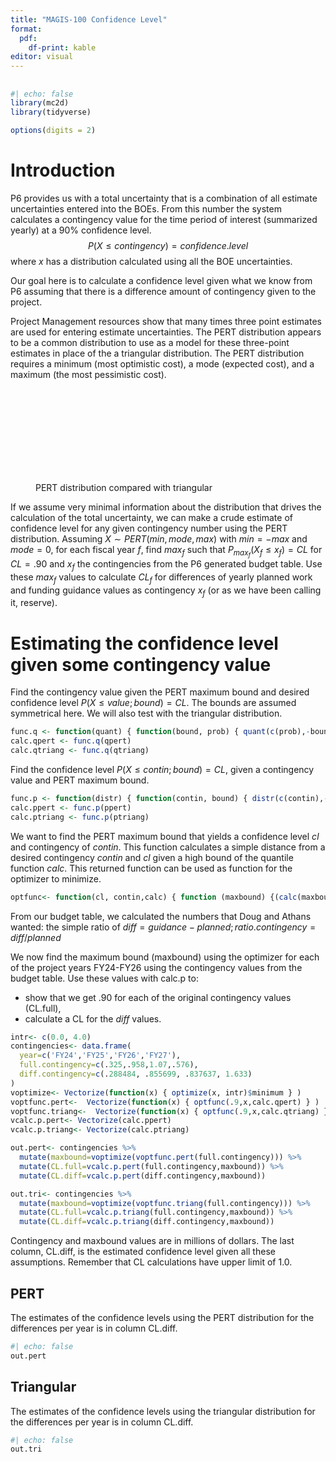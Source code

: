 ```yaml
---
title: "MAGIS-100 Confidence Level"
format: 
  pdf:
    df-print: kable
editor: visual
---
```


## 

```r
#| echo: false
library(mc2d)
library(tidyverse)

options(digits = 2)
```

# Introduction

P6 provides us with a total uncertainty that is a combination of all estimate uncertainties entered into the BOEs. From this number the system calculates a contingency value for the time period of interest (summarized yearly) at a 90% confidence level. $$P(X \le contingency) = confidence.level$$ where $x$ has a distribution calculated using all the BOE uncertainties.

Our goal here is to calculate a confidence level given what we know from P6 assuming that there is a difference amount of contingency given to the project.

Project Management resources show that many times three point estimates are used for entering estimate uncertainties. The PERT distribution\footnote{https://en.wikipedia.org/wiki/PERT\_distribution} appears to be a common distribution to use as a model for these three-point estimates in place of the a triangular distribution. The PERT distribution requires a minimum (most optimistic cost), a mode (expected cost), and a maximum (the most pessimistic cost).

![PERT distribution compared with triangular \footnote{https://project-management.info/wp-content/uploads/2020/01/PERT-Triangular-Probability-Density-Curve-1024x540.jpg}](C:/Users/jimk/OneDrive%20-%20Fermi%20National%20Accelerator%20Laboratory/Documents/MAGIS-100/read_stuff/pert-dist-crop.pdf){width="70%"}

If we assume very minimal information about the distribution that drives the calculation of the total uncertainty, we can make a crude estimate of confidence level for any given contingency number using the PERT distribution. Assuming $X \sim PERT(min, mode, max)$ with $min=-max$ and $mode=0$, for each fiscal year $f$, find $max_f$ such that $P_{max_f}(X_{f} \le x_{f}) = CL$ for $CL=.90$ and $x_f$ the contingencies from the P6 generated budget table. Use these $max_f$ values to calculate $CL_f$ for differences of yearly planned work and funding guidance values as contingency $x_f$ (or as we have been calling it, reserve)\footnote{This notation is sloppy}.

# Estimating the confidence level given some contingency value

Find the contingency value given the PERT maximum bound and desired confidence level $P(X \le value; bound)=CL$. The bounds are assumed symmetrical here. We will also test with the triangular distribution.

```r
func.q <- function(quant) { function(bound, prob) { quant(c(prob),-bound, 0, bound) } }
calc.qpert <- func.q(qpert)
calc.qtriang <- func.q(qtriang)

```

Find the confidence level $P(X \le contin; bound) = CL$, given a contingency value and PERT maximum bound.

```r
func.p <- function(distr) { function(contin, bound) { distr(c(contin),-bound, 0, bound) } }
calc.ppert <- func.p(ppert)
calc.ptriang <- func.p(ptriang)
```

We want to find the PERT maximum bound that yields a confidence level $cl$ and contingency of $contin$. This function calculates a simple distance from a desired contingency $contin$ and $cl$ given a high bound of the quantile function $calc$. This returned function can be used as function for the optimizer to minimize.

```r
optfunc<- function(cl, contin,calc) { function (maxbound) {(calc(maxbound,cl)-contin)^2} }
```

From our budget table, we calculated the numbers that Doug and Athans wanted: the simple ratio of $diff = guidance-planned; ratio.contingency = diff / planned$

We now find the maximum bound (maxbound) using the optimizer for each of the project years FY24-FY26 using the contingency values from the budget table. Use these values with calc.p to:

-   show that we get .90 for each of the original contingency values (CL.full),
-   calculate a CL for the $diff$ values.

```r
intr<- c(0.0, 4.0)
contingencies<- data.frame(
  year=c('FY24','FY25','FY26','FY27'), 
  full.contingency=c(.325,.958,1.07,.576),
  diff.contingency=c(.288484, .855699, .837637, 1.633)
)
voptimize<- Vectorize(function(x) { optimize(x, intr)$minimum } )
voptfunc.pert<-  Vectorize(function(x) { optfunc(.9,x,calc.qpert) } )
voptfunc.triang<-  Vectorize(function(x) { optfunc(.9,x,calc.qtriang) } )
vcalc.p.pert<- Vectorize(calc.ppert)
vcalc.p.triang<- Vectorize(calc.ptriang)

out.pert<- contingencies %>%
  mutate(maxbound=voptimize(voptfunc.pert(full.contingency))) %>%
  mutate(CL.full=vcalc.p.pert(full.contingency,maxbound)) %>%
  mutate(CL.diff=vcalc.p.pert(diff.contingency,maxbound))

out.tri<- contingencies %>%
  mutate(maxbound=voptimize(voptfunc.triang(full.contingency))) %>%
  mutate(CL.full=vcalc.p.triang(full.contingency,maxbound)) %>%
  mutate(CL.diff=vcalc.p.triang(diff.contingency,maxbound))

```

Contingency and maxbound values are in millions of dollars.
The last column, CL.diff, is the estimated confidence level given all these assumptions. Remember that CL calculations have upper limit of 1.0.

## PERT

The estimates of the confidence levels using the PERT distribution for the differences per year is in column CL.diff. 
```r
#| echo: false
out.pert
```


## Triangular

The estimates of the confidence levels using the triangular distribution for the differences per year is in column CL.diff. 

```r
#| echo: false
out.tri
```
